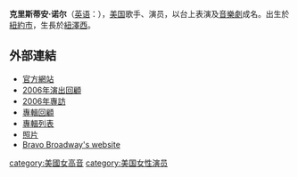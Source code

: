 '''克里斯蒂安·诺尔'''（[[英语|英语]]：'''{{lang|en|Christiane Noll}}'''），[[美国|美国]]歌手、演员，以台上表演及[[音樂劇|音樂劇]]成名。出生於[[紐約市|紐約市]]，生長於[[紐澤西|紐澤西]]。

==外部連結==
*[http://www.christycat.com/Christiane/ 官方網站] {{Wayback|url=http://www.christycat.com/Christiane/ |date=20201101081940 }}
*[http://theater2.nytimes.com/2006/05/03/theater/reviews/03fine.html?adxnnl=1&adxnnlx=1172041047-v3OihMajYPHRnZi60U2MEA 2006年演出回顧]
*[http://westend.broadwayworld.com/viewcolumn.cfm?colid=9440 2006年專訪] {{Wayback|url=http://westend.broadwayworld.com/viewcolumn.cfm?colid=9440 |date=20070930210344 }}
*[https://web.archive.org/web/20070418081241/http://www.mrlucky.com/songbirds/html/jun99/c_cnoll.html 專輯回顧]
*[http://www.amazon.com/Christiane-Noll/artist/B000APLEI2 專輯列表] {{Wayback|url=http://www.amazon.com/Christiane-Noll/artist/B000APLEI2 |date=20080327225229 }}
*[http://broadwayworld.com/galleryperson.cfm?personid=12008 照片] {{Wayback|url=http://broadwayworld.com/galleryperson.cfm?personid=12008 |date=20080516133243 }}
*[https://web.archive.org/web/20070207220822/http://www.bravobroadway.com/bravo/bravo.nsf/artists?OpenForm Bravo Broadway's website]


{{singer-stub}}
{{DEFAULTSORT:Noll, Christiane}}
[[category:美國女高音|category:美國女高音]]
[[category:美国女性演员|category:美国女性演员]]